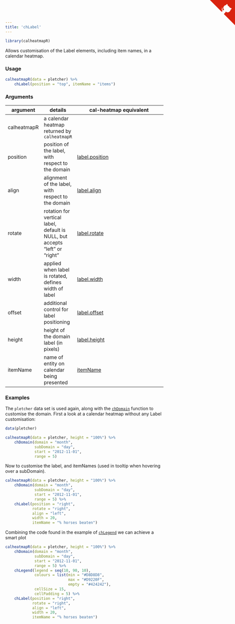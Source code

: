 ```yaml
---
title: 'chLabel'
---
```

```r
library(calheatmapR)
```

Allows customisation of the Label elements, including item names, in a calendar heatmap.

### Usage

```r
calheatmapR(data = pletcher) %>%
    chLabel(position = "top", itemName = "items")
```

### Arguments

argument | details | cal-heatmap equivalent
---------|---------|-----------------------
calheatmapR | a calendar heatmap returned by `calheatmapR` |
position | position of the label, with respect to the domain | [label.position](http://kamisama.github.io/cal-heatmap/#label)
align | alignment of the label, with respect to the domain | [label.align](http://kamisama.github.io/cal-heatmap/#label)
rotate | rotation for vertical label, default is NULL, but accepts "left" or "right" | [label.rotate](http://kamisama.github.io/cal-heatmap/#label)
width | applied when label is rotated, defines width of label | [label.width](http://kamisama.github.io/cal-heatmap/#label)
offset | additional control for label positioning | [label.offset](http://kamisama.github.io/cal-heatmap/#label)
height | height of the domain label (in pixels) | [label.height](http://kamisama.github.io/cal-heatmap/#label)
itemName | name of entity on calendar being presented | [itemName](http://kamisama.github.io/cal-heatmap/#itemName)

### Examples

The `pletcher` data set is used again, along with the [`chDomain`](chDomain.html) function to customise the domain.  First a look at a calendar heatmap without any Label customisation:

```r
data(pletcher)

calheatmapR(data = pletcher, height = "100%") %>%
    chDomain(domain = "month",
             subDomain = "day",
             start = "2012-11-01",
             range = 5)
```

Now to customise the label, and itemNames (used in tooltip when hovering over a subDomain).

```r
calheatmapR(data = pletcher, height = "100%") %>%
    chDomain(domain = "month",
             subDomain = "day",
             start = "2012-11-01",
             range = 5) %>%
    chLabel(position = "right",
            rotate = "right",
            align = "left",
            width = 20,
            itemName = "% horses beaten")
```

Combining the code found in the example of [`chLegend`](chLegend.html) we can achieve a smart plot

```r
calheatmapR(data = pletcher, height = "100%") %>%
    chDomain(domain = "month",
             subDomain = "day",
             start = "2012-11-01",
             range = 5) %>%
    chLegend(legend = seq(10, 90, 10),
             colours = list(min = "#D8D8D8",
                            max = "#D9220F",
                            empty = "#424242"),
             cellSize = 15,
             cellPadding = 5) %>%
    chLabel(position = "right",
            rotate = "right",
            align = "left",
            width = 20,
            itemName = "% horses beaten")
```

<a href="https://github.com/durtal/calheatmapR" class="github-corner"><svg width="80" height="80" viewBox="0 0 250 250" style="fill:#d9230f; color:#fcfcfc; position: absolute; top: 0; border: 0; right: 0;"><path d="M0,0 L115,115 L130,115 L142,142 L250,250 L250,0 Z"></path><path d="M128.3,109.0 C113.8,99.7 119.0,89.6 119.0,89.6 C122.0,82.7 120.5,78.6 120.5,78.6 C119.2,72.0 123.4,76.3 123.4,76.3 C127.3,80.9 125.5,87.3 125.5,87.3 C122.9,97.6 130.6,101.9 134.4,103.2" fill="currentColor" style="transform-origin: 130px 106px;" class="octo-arm"></path><path d="M115.0,115.0 C114.9,115.1 118.7,116.5 119.8,115.4 L133.7,101.6 C136.9,99.2 139.9,98.4 142.2,98.6 C133.8,88.0 127.5,74.4 143.8,58.0 C148.5,53.4 154.0,51.2 159.7,51.0 C160.3,49.4 163.2,43.6 171.4,40.1 C171.4,40.1 176.1,42.5 178.8,56.2 C183.1,58.6 187.2,61.8 190.9,65.4 C194.5,69.0 197.7,73.2 200.1,77.6 C213.8,80.2 216.3,84.9 216.3,84.9 C212.7,93.1 206.9,96.0 205.4,96.6 C205.1,102.4 203.0,107.8 198.3,112.5 C181.9,128.9 168.3,122.5 157.7,114.1 C157.9,116.9 156.7,120.9 152.7,124.9 L141.0,136.5 C139.8,137.7 141.6,141.9 141.8,141.8 Z" fill="currentColor" class="octo-body"></path></svg></a><style>.github-corner:hover .octo-arm{animation:octocat-wave 560ms ease-in-out}@keyframes octocat-wave{0%,100%{transform:rotate(0)}20%,60%{transform:rotate(-25deg)}40%,80%{transform:rotate(10deg)}}@media (max-width:500px){.github-corner:hover .octo-arm{animation:none}.github-corner .octo-arm{animation:octocat-wave 560ms ease-in-out}}</style>

